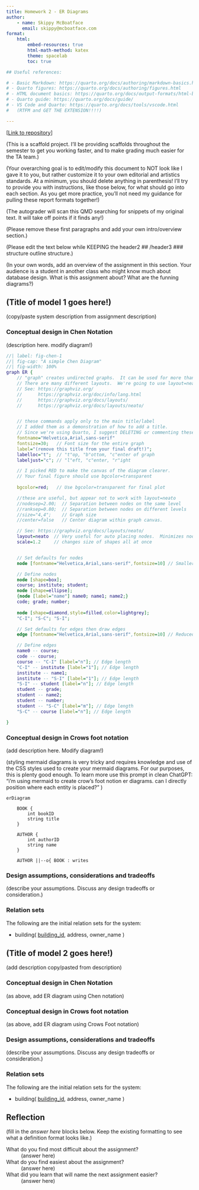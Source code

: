 ```yaml
---
title: Homework 2 - ER Diagrams
author:
    - name: Skippy McBoatface
      email: skippy@mcboatface.com
format:
    html:
        embed-resources: true
        html-math-method: katex
        theme: spacelab
        toc: true

## Useful references:

# - Basic Markdown: https://quarto.org/docs/authoring/markdown-basics.html
# - Quarto figures: https://quarto.org/docs/authoring/figures.html
# - HTML document basics: https://quarto.org/docs/output-formats/html-basics.html
# - Quarto guide: https://quarto.org/docs/guide/
# - VS Code and Quarto: https://quarto.org/docs/tools/vscode.html
#   (RTFM and GET THE EXTENSION!!!!)

---
```


<!--
Update the link below to reflect YOUR repository.
You will NOT be scored for your README unless you include this link.  The human grader
will follow the link to the github repo to evaluate how it looks.

FYI - this is an HTML-style comment that is ignored by Quarto and Pandoc.
    You can add them anywhere to leave breadcrumbs for yourself!
-->
[[Link to repository](https://github.com/jleonard99/cmsc408-fa2024-hw2-template)]

(This is a scaffold project. I'll be providing scaffolds throughout the semester
to get you working faster, and to make grading much easier for the TA team.)

(Your overarching goal is to edit/modify this document to NOT look like I gave it to you, but rather customize
it to your own editorial and artistics standards.  At a minimum, you should delete anything in parenthesis!
I'll try to provide you with instructions, like those below, for what should go into each section.  As
you get more practice, you'll not need my guidance for pulling these report formats together!)

(The autograder will scan this QMD searching for snippets of my original text.  It will take off points
if it finds any!)

(Please remove these first paragraphs and add your own intro/overview section.)

(Please edit the text below while KEEPING the header2 ## /header3 ### structure outline structure.)

(In your own words, add an overview of the assignment in this section.  Your audience is a student in another class who might know much about database design.  What is this assignment about?  What are the funning diagrams?)

## (Title of model 1 goes here!)

(copy/paste system description from assignment description)

### Conceptual design in Chen Notation

(description here.  modify diagram!)

```dot
//| label: fig-chen-1
//| fig-cap: "A simple Chen Diagram"
//| fig-width: 100%
graph ER {
    // "graph" creates undirected graphs.  It can be used for more than just ER diagrams!
    // There are many different layouts.  We're going to use layout=neato 
    // See: https://graphviz.org/
    //      https://graphviz.org/doc/info/lang.html
    //      https://graphviz.org/docs/layouts/
    //      https://graphviz.org/docs/layouts/neato/


    // these commands apply only to the main title/label
    // I added them as a demonstration of how to add a title.
    // Since we're using Quarto, I suggest DELETING or commenting these out.
    fontname="Helvetica,Arial,sans-serif"
    fontsize=30;   // Font size for the entire graph
    label="(remove this title from your final draft!)";
    labelloc="t";  // "t"op, "b"ottom, "c"enter of graph
    labeljust="c"; // "l"eft, "c"enter, "r"ight

    // I picked RED to make the canvas of the diagram clearer.
    // Your final figure should use bgcolor=transparent
    
    bgcolor=red;   // Use bgcolor=transparent for final plot

    //these are useful, but appear not to work with layout=neato
    //nodesep=2.00;  // Separation between nodes on the same level
    //ranksep=0.80;  // Separation between nodes on different levels
    //size="4,4";    // Graph size
    //center=false   // Center diagram within graph canvas.

    // See: https://graphviz.org/docs/layouts/neato/
    layout=neato  // Very useful for auto placing nodes.  Minimizes node/edge energy in system
    scale=1.2     // changes size of shapes all at once


    // Set defaults for nodes
    node [fontname="Helvetica,Arial,sans-serif",fontsize=10] // Smaller font size, reduced node size

    // Define nodes
    node [shape=box];
    course; institute; student;
    node [shape=ellipse];
    {node [label="name"] name0; name1; name2;}
    code; grade; number;
    
    node [shape=diamond,style=filled,color=lightgrey]; 
    "C-I"; "S-C"; "S-I";

    // Set defaults for edges then draw edges
    edge [fontname="Helvetica,Arial,sans-serif",fontsize=10] // Reduced font size for edges

    // Define edges
    name0 -- course;
    code -- course;
    course -- "C-I" [label="n"]; // Edge length
    "C-I" -- institute [label="1"]; // Edge length
    institute -- name1;
    institute -- "S-I" [label="1"]; // Edge length
    "S-I" -- student [label="n"]; // Edge length
    student -- grade;
    student -- name2;
    student -- number;
    student -- "S-C" [label="m"]; // Edge length
    "S-C" -- course [label="n"]; // Edge length

}

```

### Conceptual design in Crows foot notation

(add description here. Modify diagram!)

(styling mermaid diagrams is very tricky and requires knowledge and use of the CSS styles
used to create your mermaid diagrams.  For our purposes, this is plenty good enough.
To learn more use this prompt in clean ChatGPT: 
  "i'm using mermaid to create crow's foot notion er diagrams.  can I directly position where each entity is placed?"
)

```mermaid
erDiagram 
    
    BOOK {
        int bookID
        string title
    }

    AUTHOR {
        int authorID
        string name
    }

    AUTHOR ||--o{ BOOK : writes
```

### Design assumptions, considerations and tradeoffs

(describe your assumptions. Discuss any design tradeoffs or consideration.)

### Relation sets

The following are the initial relation sets for the system:

* building( <ins>building_id</ins>, address, owner_name )

## (Title of model 2 goes here!)

(add description copy/pasted from description)

### Conceptual design in Chen Notation

(as above, add ER diagram using Chen notation)

### Conceptual design in Crows foot notation

(as above, add ER diagram using Crows Foot notation)

### Design assumptions, considerations and tradeoffs

(describe your assumptions. Discuss any design tradeoffs or consideration.)

### Relation sets

The following are the initial relation sets for the system:

* building( <ins>building_id</ins>, address, owner_name )

## Reflection

(fill in the *answer here* blocks below.  Keep the existing formatting to see what a definition format looks like.)

What do you find most difficult about the assignment?
: (answer here)

What do you find easiest about the assignment?
: (answer here)

What did you learn that will name the next assignment easier?
: (answer here)

